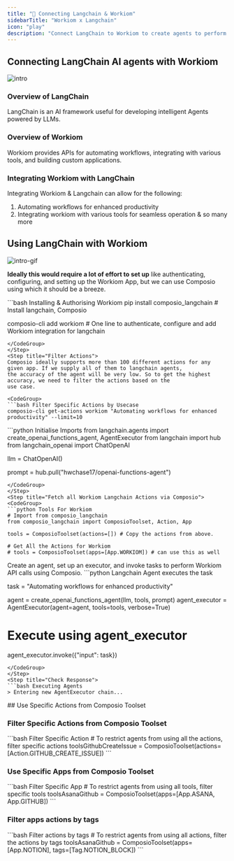 ```yaml
---
title: "🚀 Connecting Langchain & Workiom"
sidebarTitle: "Workiom x Langchain"
icon: "play"
description: "Connect LangChain to Workiom to create agents to perform tasks using natural language"
---
```


## Connecting LangChain AI agents with Workiom
![intro](/media/intro.jpg)

### Overview of LangChain

LangChain is an AI framework useful for developing intelligent Agents powered by LLMs.

### Overview of Workiom

Workiom provides APIs for automating workflows, integrating with various tools, and building custom applications.

### Integrating Workiom with LangChain

Integrating Workiom & Langchain can allow for the following:

1. Automating workflows for enhanced productivity
2. Integrating workiom with various tools for seamless operation
& so many more

## Using LangChain with Workiom
![intro-gif](/media/intro.gif)
<Steps>
<Step title="Setting Up the Environment">

**Ideally this would require a lot of effort to set up** like authenticating, configuring, and setting up the Workiom App, but we can use Composio using which it should be a breeze.

<CodeGroup>
```bash Installing & Authorising Workiom
pip install composio_langchain # Install langchain, Composio 

composio-cli add workiom # One line to authenticate, configure and add Workiom integration for langchain
```
</CodeGroup>
</Step>
<Step title="Filter Actions">
Composio ideally supports more than 100 different actions for any given app. If we supply all of them to langchain agents, 
the accuracy of the agent will be very low. So to get the highest accuracy, we need to filter the actions based on the 
use case.

<CodeGroup>
```bash Filter Specific Actions by Usecase
composio-cli get-actions workiom "Automating workflows for enhanced productivity" --limit=10
```
</CodeGroup>

</Step>
<Step title="Import Base Packages">

<CodeGroup>
```python Initialise Imports
from langchain.agents import create_openai_functions_agent, AgentExecutor
from langchain import hub
from langchain_openai import ChatOpenAI


llm = ChatOpenAI()

prompt = hub.pull("hwchase17/openai-functions-agent")
```
</CodeGroup>
</Step>
<Step title="Fetch all Workiom Langchain Actions via Composio">
<CodeGroup>
```python Tools For Workiom
# Import from composio_langchain
from composio_langchain import ComposioToolset, Action, App

tools = ComposioToolset(actions=[]) # Copy the actions from above. 

# Get All the Actions for Workiom
# tools = ComposioToolset(apps=[App.WORKIOM]) # can use this as well
```
</CodeGroup>
</Step>
<Step title="Execute the Agent">
Create an agent, set up an executor, and invoke tasks to perform Workiom API calls using Composio. 
<CodeGroup>
```python Langchain Agent executes the task

task = "Automating workflows for enhanced productivity"

agent = create_openai_functions_agent(llm, tools, prompt)
agent_executor = AgentExecutor(agent=agent, tools=tools, verbose=True)

# Execute using agent_executor
agent_executor.invoke({"input": task})
```
</CodeGroup>
</Step>
<Step title="Check Response">
```bash Executing Agents
> Entering new AgentExecutor chain...
```
</Step>
</Steps>
## Use Specific Actions from Composio Toolset

### Filter Specific Actions from Composio Toolset

<CodeGroup>
```bash Filter Specific Action
# To restrict agents from using all the actions, filter specific actions
toolsGithubCreateIssue = ComposioToolset(actions=[Action.GITHUB_CREATE_ISSUE])
```
</CodeGroup>

### Use Specific Apps from Composio Toolset
<CodeGroup>
```bash Filter Specific App
# To restrict agents from using all tools, filter specific tools
toolsAsanaGithub = ComposioToolset(apps=[App.ASANA, App.GITHUB])
```
</CodeGroup>

### Filter apps actions by tags 
<CodeGroup>
```bash Filter actions by tags
# To restrict agents from using all actions, filter the actions by tags
toolsAsanaGithub = ComposioToolset(apps=[App.NOTION], tags=[Tag.NOTION_BLOCK])
```
</CodeGroup>


